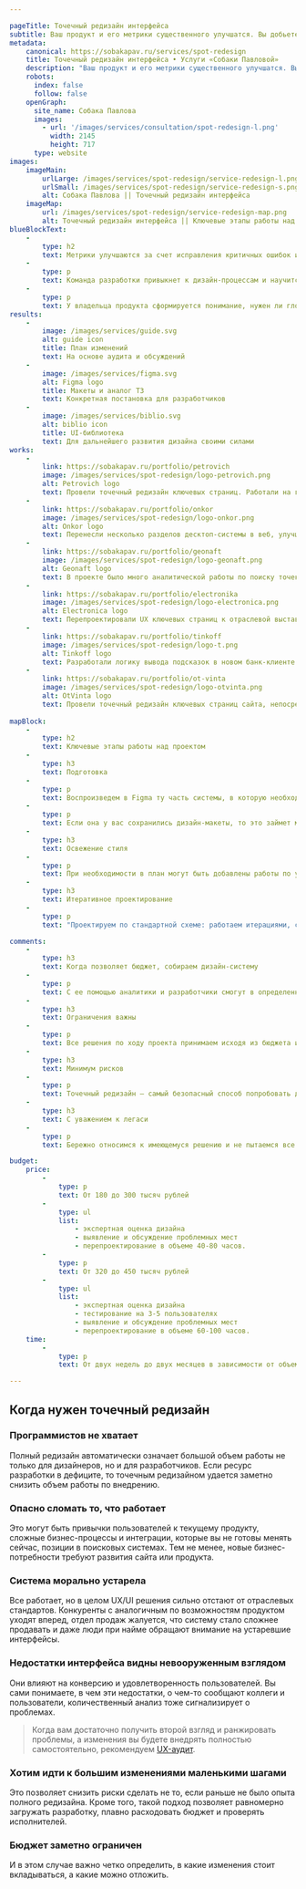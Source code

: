```yaml
---

pageTitle: Точечный редизайн интерфейса
subtitle: Ваш продукт и его метрики существенного улучшатся. Вы добьетесь этого, продвигаясь к цели короткими итерациями и не ломая то, что уже работает. Мы подготовим план и дизайн-макеты.
metadata:
    canonical: https://sobakapav.ru/services/spot-redesign
    title: Точечный редизайн интерфейса • Услуги «Собаки Павловой»
    description: "Ваш продукт и его метрики существенного улучшатся. Вы добьетесь этого, продвигаясь к цели короткими итерациями и не ломая то, что уже работает"
    robots:
      index: false
      follow: false
    openGraph:
      site_name: Собака Павлова
      images:
        - url: '/images/services/consultation/spot-redesign-l.png'
          width: 2145
          height: 717
      type: website
images:
    imageMain:
        urlLarge: /images/services/spot-redesign/service-redesign-l.png 
        urlSmall: /images/services/spot-redesign/service-redesign-s.png
        alt: Собака Павлова || Точечный редизайн интерфейса
    imageMap:
        url: /images/services/spot-redesign/service-redesign-map.png
        alt: Точечный редизайн интерфейса || Ключевые этапы работы над проектом
blueBlockText:
    -
        type: h2
        text: Метрики улучшаются за счет исправления критичных ошибок и благодаря эффекту от множества небольших изменений
    -
        type: p
        text: Команда разработки привыкнет к дизайн-процессам и научится развивать продукт своими силами.
    -
        type: p
        text: У владельца продукта сформируется понимание, нужен ли глобальный редизайн, или достаточно такого точечного рефакторинга. 
results:
    -
        image: /images/services/guide.svg
        alt: guide icon
        title: План изменений
        text: На основе аудита и обсуждений
    -
        image: /images/services/figma.svg
        alt: Figma logo
        title: Макеты и аналог ТЗ
        text: Конкретная постановка для разработчиков
    -
        image: /images/services/biblio.svg
        alt: biblio icon
        title: UI-библиотека
        text: Для дальнейшего развития дизайна своими силами
works:
    -
        link: https://sobakapav.ru/portfolio/petrovich
        image: /images/services/spot-redesign/logo-petrovich.png
        alt: Petrovich logo
        text: Провели точечный редизайн ключевых страниц. Работали на грани внедрения в команду.
    -
        link: https://sobakapav.ru/portfolio/onkor
        image: /images/services/spot-redesign/logo-onkor.png
        alt: Onkor logo
        text: Перенесли несколько разделов десктоп-системы в веб, улучшив ключевые страницы.
    -
        link: https://sobakapav.ru/portfolio/geonaft
        image: /images/services/spot-redesign/logo-geonaft.png
        alt: Geonaft logo
        text: В проекте было много аналитической работы по поиску точек сервисного роста для декстоп-приложения.
    -
        link: https://sobakapav.ru/portfolio/electronika
        image: /images/services/spot-redesign/logo-electronica.png
        alt: Electronica logo
        text: Перепроектировали UX ключевых страниц к отраслевой выставке.
    -
        link: https://sobakapav.ru/portfolio/tinkoff
        image: /images/services/spot-redesign/logo-t.png
        alt: Tinkoff logo
        text: Разработали логику вывода подсказок в новом банк-клиенте.
    -
        link: https://sobakapav.ru/portfolio/ot-vinta
        image: /images/services/spot-redesign/logo-otvinta.png
        alt: OtVinta logo
        text: Провели точечный редизайн ключевых страниц сайта, непосредственно влияющих на конверсию.
    
mapBlock:
    -
        type: h2
        text: Ключевые этапы работы над проектом
    -
        type: h3
        text: Подготовка
    -
        type: p
        text: Воспроизведем в Figma ту часть системы, в которую необходимо добавить новую функциональность.
    -
        type: p
        text: Если она у вас сохранились дизайн-макеты, то это займет меньше времени или вообще не понадобится.
    -
        type: h3
        text: Освежение стиля
    -
        type: p
        text: При необходимости в план могут быть добавлены работы по улучшению UI. Обычно это актуально, когда внедрения существенные, а старая система визуально устарела.    
    -
        type: h3
        text: Итеративное проектирование
    -
        type: p
        text: "Проектируем по стандартной схеме: работаем итерациями, согласовываем с вами, при необходимости — тестируем на пользователях."

comments:
    -
        type: h3
        text: Когда позволяет бюджет, собираем дизайн-систему
    -
        type: p
        text: С ее помощью аналитики и разработчики смогут в определенных пределах поддерживать и развивать продукт самостоятельно.
    -
        type: h3
        text: Ограничения важны
    -
        type: p
        text: Все решения по ходу проекта принимаем исходя из бюджета и приоритетов.
    -
        type: h3
        text: Минимум рисков
    -
        type: p
        text: Точечный редизайн — самый безопасный способ попробовать дизайн, не ставя под угрозу работоспособность системы или продукта.
    -
        type: h3
        text: С уважением к легаси
    -
        type: p
        text: Бережно относимся к имеющемуся решению и не пытаемся все переделать.

budget:
    price:
        -
            type: p
            text: От 180 до 300 тысяч рублей
        -
            type: ul
            list: 
                - экспертная оценка дизайна
                - выявление и обсуждение проблемных мест
                - перепроектирование в объеме 40-80 часов.
        -
            type: p
            text: От 320 до 450 тысяч рублей
        -
            type: ul
            list:
                - экспертная оценка дизайна
                - тестирование на 3-5 пользователях
                - выявление и обсуждение проблемных мест
                - перепроектирование в объеме 60-100 часов.
    time:
        -
            type: p
            text: От двух недель до двух месяцев в зависимости от объема изменений и скорости согласования.

---
```


## Когда нужен точечный редизайн

### Программистов не хватает

Полный редизайн автоматически означает большой объем работы не только для дизайнеров, но и для разработчиков. Если ресурс разработки в дефиците, то точечным редизайном удается заметно снизить объем работы по внедрению.

### Опасно сломать то, что работает

Это могут быть привычки пользователей к текущему продукту, сложные бизнес-процессы и интеграции, которые вы не готовы менять сейчас, позиции в поисковых системах. Тем не менее, новые бизнес-потребности требуют развития сайта или продукта.

### Система морально устарела

Все работает, но в целом UX/UI решения сильно отстают от отраслевых стандартов. Конкуренты с аналогичным по возможностям продуктом уходят вперед, отдел продаж жалуется, что систему стало сложнее продавать и даже люди при найме обращают внимание на устаревшие интерфейсы. 

### Недостатки интерфейса видны невооруженным взглядом

Они влияют на конверсию и удовлетворенность пользователей. Вы сами понимаете, в чем эти недостатки, о чем-то сообщают коллеги и пользователи, количественный анализ тоже сигнализирует о проблемах.

> Когда вам достаточно получить второй взгляд и ранжировать проблемы, а изменения вы будете внедрять полностью самостоятельно, рекомендуем [UX-аудит](/services/audit).

### Хотим идти к большим изменениями маленькими шагами

Это позволяет снизить риски сделать не то, если раньше не было опыта полного редизайна. Кроме того, такой подход позволяет равномерно загружать разработку, плавно расходовать бюджет и проверять исполнителей. 

### Бюджет заметно ограничен

И в этом случае важно четко определить, в какие изменения стоит вкладываться, а какие можно отложить.
